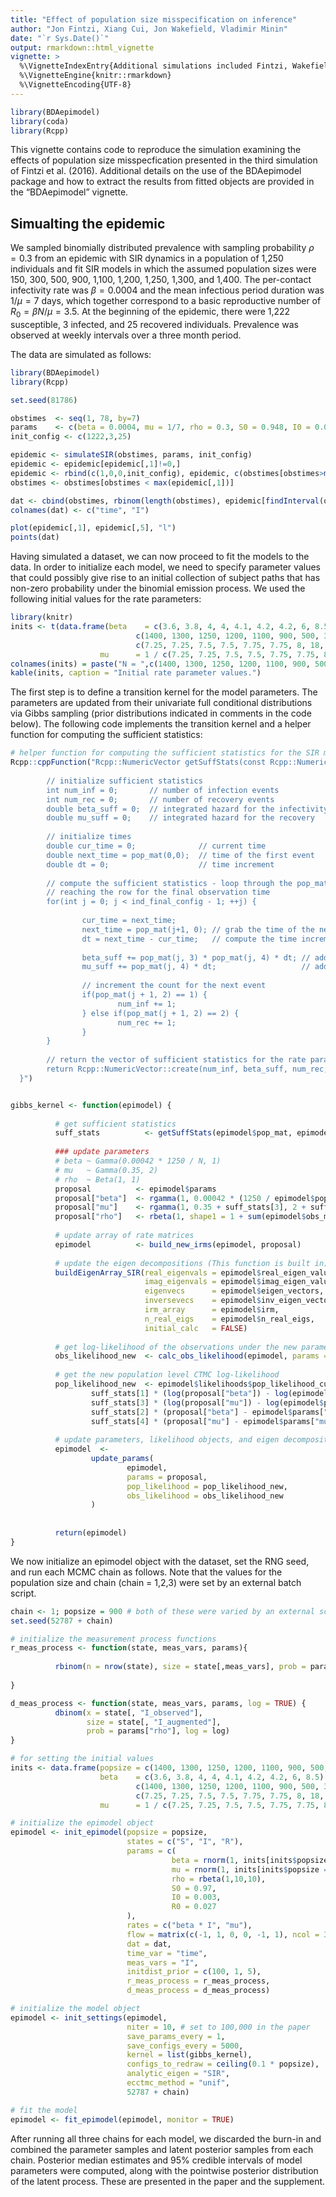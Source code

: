 ```yaml
---
title: "Effect of population size misspecification on inference"
author: "Jon Fintzi, Xiang Cui, Jon Wakefield, Vladimir Minin"
date: "`r Sys.Date()`"
output: rmarkdown::html_vignette
vignette: >
  %\VignetteIndexEntry{Additional simulations included Fintzi, Wakefield, and Minin (2016)}
  %\VignetteEngine{knitr::rmarkdown}
  %\VignetteEncoding{UTF-8}
---
```

```r
library(BDAepimodel)
library(coda)
library(Rcpp)
```

This vignette contains code to reproduce the simulation examining the effects of population size misspecfication presented in the third simulation of Fintzi et al. (2016). Additional details on the use of the BDAepimodel package and how to extract the results from fitted objects are provided in the "BDAepimodel" vignette. 

## Simualting the epidemic
We sampled binomially distributed prevalence with sampling probability $\rho = 0.3$ from an epidemic with SIR dynamics in a population of 1,250 individuals and fit SIR models in which the assumed population sizes were 150, 300, 500, 900, 1,100, 1,200, 1,250, 1,300, and 1,400. The per-contact infectivity rate was $\beta = 0.0004$ and the mean infectious period duration was $1/\mu = 7$ days, which together correspond to a basic reproductive number of $R_0 = \beta N / \mu = 3.5$. At the beginning of the epidemic, there were 1,222 susceptible, 3 infected, and 25 recovered individuals. Prevalence was observed at weekly intervals over a three month period.

The data are simulated as follows:

```r
library(BDAepimodel)
library(Rcpp)

set.seed(81786)

obstimes  <- seq(1, 78, by=7)
params    <- c(beta = 0.0004, mu = 1/7, rho = 0.3, S0 = 0.948, I0 = 0.002, R0 = 0.05)
init_config <- c(1222,3,25)

epidemic <- simulateSIR(obstimes, params, init_config)
epidemic <- epidemic[epidemic[,1]!=0,]
epidemic <- rbind(c(1,0,0,init_config), epidemic, c(obstimes[obstimes>max(epidemic[,1])][1], 0, 0,epidemic[nrow(epidemic),4:6]))
obstimes <- obstimes[obstimes < max(epidemic[,1])]

dat <- cbind(obstimes, rbinom(length(obstimes), epidemic[findInterval(obstimes, epidemic[,1]),5], params["rho"]))
colnames(dat) <- c("time", "I")

plot(epidemic[,1], epidemic[,5], "l")
points(dat)

```

Having simulated a dataset, we can now proceed to fit the models to the data. In order to initialize each model, we need to specify parameter values that could possibly give rise to an initial collection of subject paths that has non-zero probability under the binomial emission process. We used the following initial values for the rate parameters: 

```r
library(knitr)
inits <- t(data.frame(beta    = c(3.6, 3.8, 4, 4, 4.1, 4.2, 4.2, 6, 8.5) / 
                            c(1400, 1300, 1250, 1200, 1100, 900, 500, 300, 150) / 
                            c(7.25, 7.25, 7.5, 7.5, 7.75, 7.75, 8, 18, 25),
                    mu      = 1 / c(7.25, 7.25, 7.5, 7.5, 7.75, 7.75, 8, 15, 50)))
colnames(inits) = paste("N = ",c(1400, 1300, 1250, 1200, 1100, 900, 500, 300, 150), sep = "")
kable(inits, caption = "Initial rate parameter values.")
```

The first step is to define a transition kernel for the model parameters. The parameters are updated from their univariate full conditional distributions via Gibbs sampling (prior distributions indicated in comments in the code below). The following code implements the transition kernel and a helper function for computing the sufficient statistics:

```r
# helper function for computing the sufficient statistics for the SIR model rate parameters
Rcpp::cppFunction("Rcpp::NumericVector getSuffStats(const Rcpp::NumericMatrix& pop_mat, const int ind_final_config) {
                  
        // initialize sufficient statistics
        int num_inf = 0;       // number of infection events
        int num_rec = 0;       // number of recovery events
        double beta_suff = 0;  // integrated hazard for the infectivity
        double mu_suff = 0;    // integrated hazard for the recovery
        
        // initialize times
        double cur_time = 0;              // current time
        double next_time = pop_mat(0,0);  // time of the first event
        double dt = 0;                    // time increment
        
        // compute the sufficient statistics - loop through the pop_mat matrix until
        // reaching the row for the final observation time
        for(int j = 0; j < ind_final_config - 1; ++j) {
        
                cur_time = next_time;         
                next_time = pop_mat(j+1, 0); // grab the time of the next event
                dt = next_time - cur_time;   // compute the time increment
                
                beta_suff += pop_mat(j, 3) * pop_mat(j, 4) * dt; // add S*I*(t_{j+1} - t_j) to beta_suff
                mu_suff += pop_mat(j, 4) * dt;                   // add I*(t_{j+1} - t_j) to mu_suff
                
                // increment the count for the next event
                if(pop_mat(j + 1, 2) == 1) {  
                        num_inf += 1;
                } else if(pop_mat(j + 1, 2) == 2) {
                        num_rec += 1;
                }
        }
        
        // return the vector of sufficient statistics for the rate parameters
        return Rcpp::NumericVector::create(num_inf, beta_suff, num_rec, mu_suff);
  }")


gibbs_kernel <- function(epimodel) {
          
          # get sufficient statistics
          suff_stats          <- getSuffStats(epimodel$pop_mat, epimodel$ind_final_config)
          
          ### update parameters
          # beta ~ Gamma(0.00042 * 1250 / N, 1)
          # mu   ~ Gamma(0.35, 2)
          # rho  ~ Beta(1, 1)
          proposal          <- epimodel$params
          proposal["beta"]  <- rgamma(1, 0.00042 * (1250 / epimodel$popsize) + suff_stats[1], 1 + suff_stats[2])
          proposal["mu"]    <- rgamma(1, 0.35 + suff_stats[3], 2 + suff_stats[4])
          proposal["rho"]   <- rbeta(1, shape1 = 1 + sum(epimodel$obs_mat[,"I_observed"]), shape2 = 1 + sum(epimodel$obs_mat[,"I_augmented"] - epimodel$obs_mat[,"I_observed"]))
          
          # update array of rate matrices
          epimodel          <- build_new_irms(epimodel, proposal)
          
          # update the eigen decompositions (This function is built in)
          buildEigenArray_SIR(real_eigenvals = epimodel$real_eigen_values,
                              imag_eigenvals = epimodel$imag_eigen_values,
                              eigenvecs      = epimodel$eigen_vectors, 
                              inversevecs    = epimodel$inv_eigen_vectors, 
                              irm_array      = epimodel$irm, 
                              n_real_eigs    = epimodel$n_real_eigs, 
                              initial_calc   = FALSE)
          
          # get log-likelihood of the observations under the new parameters
          obs_likelihood_new  <- calc_obs_likelihood(epimodel, params = proposal, log = TRUE) #### NOTE - log = TRUE
          
          # get the new population level CTMC log-likelihood
          pop_likelihood_new  <- epimodel$likelihoods$pop_likelihood_cur +
                  suff_stats[1] * (log(proposal["beta"]) - log(epimodel$params["beta"])) +
                  suff_stats[3] * (log(proposal["mu"]) - log(epimodel$params["mu"])) -
                  suff_stats[2] * (proposal["beta"] - epimodel$params["beta"]) - 
                  suff_stats[4] * (proposal["mu"] - epimodel$params["mu"])
          
          # update parameters, likelihood objects, and eigen decompositions
          epimodel  <-
                  update_params(
                          epimodel,
                          params = proposal,
                          pop_likelihood = pop_likelihood_new,
                          obs_likelihood = obs_likelihood_new
                  )
          
          
          return(epimodel)
}
```

We now initialize an epimodel object with the dataset, set the RNG seed, and run each MCMC chain as follows. Note that the values for the population size and chain (chain = 1,2,3) were set by an external batch script. 

```r
chain <- 1; popsize = 900 # both of these were varied by an external script
set.seed(52787 + chain)

# initialize the measurement process functions
r_meas_process <- function(state, meas_vars, params){
          
          rbinom(n = nrow(state), size = state[,meas_vars], prob = params["rho"])
          
}

d_meas_process <- function(state, meas_vars, params, log = TRUE) {
          dbinom(x = state[, "I_observed"], 
                 size = state[, "I_augmented"],
                 prob = params["rho"], log = log) 
}

# for setting the initial values
inits <- data.frame(popsize = c(1400, 1300, 1250, 1200, 1100, 900, 500, 300, 150),
                    beta    = c(3.6, 3.8, 4, 4, 4.1, 4.2, 4.2, 6, 8.5) / 
                            c(1400, 1300, 1250, 1200, 1100, 900, 500, 300, 150) / 
                            c(7.25, 7.25, 7.5, 7.5, 7.75, 7.75, 8, 18, 25),
                    mu      = 1 / c(7.25, 7.25, 7.5, 7.5, 7.75, 7.75, 8, 15, 50))

# initialize the epimodel object
epimodel <- init_epimodel(popsize = popsize,
                          states = c("S", "I", "R"), 
                          params = c(
                                    beta = rnorm(1, inits[inits$popsize == popsize, 2], 1e-5),
                                    mu = rnorm(1, inits[inits$popsize == popsize, 3], 1e-4),
                                    rho = rbeta(1,10,10),
                                    S0 = 0.97,
                                    I0 = 0.003,
                                    R0 = 0.027
                          ),
                          rates = c("beta * I", "mu"), 
                          flow = matrix(c(-1, 1, 0, 0, -1, 1), ncol = 3, byrow = T), 
                          dat = dat,
                          time_var = "time",
                          meas_vars = "I",
                          initdist_prior = c(100, 1, 5),
                          r_meas_process = r_meas_process,
                          d_meas_process = d_meas_process)

# initialize the model object
epimodel <- init_settings(epimodel,
                          niter = 10, # set to 100,000 in the paper
                          save_params_every = 1, 
                          save_configs_every = 5000,
                          kernel = list(gibbs_kernel),
                          configs_to_redraw = ceiling(0.1 * popsize),
                          analytic_eigen = "SIR",
                          ecctmc_method = "unif",
                          52787 + chain)

# fit the model
epimodel <- fit_epimodel(epimodel, monitor = TRUE)

```

After running all three chains for each model, we discarded the burn-in and combined the parameter samples and latent posterior samples from each chain. Posterior median estimates and 95% credible intervals of model parameters were computed, along with the pointwise posterior distribution of the latent process. These are presented in the paper and the supplement. 
